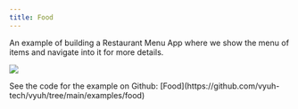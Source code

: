 ```yaml
---
title: Food
---
```



An example of building a Restaurant Menu App where we show the menu of items and
navigate into it for more details.

![](images/example-food.png)

<Aside type={'tip'} title={'Read the Code'}>
  See the code for the example on Github:
  [Food](https://github.com/vyuh-tech/vyuh/tree/main/examples/food)
</Aside>
